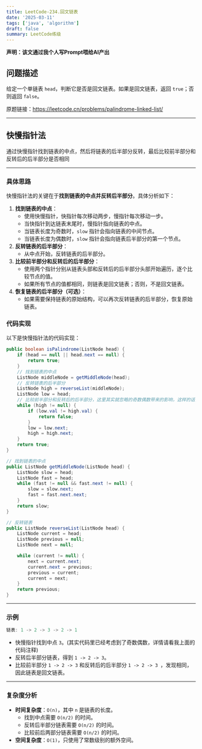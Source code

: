```yaml
---
title: LeetCode-234.回文链表
date: '2025-03-11'
tags: ['java', 'algorithm']
draft: false
summary: LeetCode练级
---
```


**声明：该文通过我个人写Prompt喂给AI产出**

## 问题描述

给定一个单链表 `head`，判断它是否是回文链表。如果是回文链表，返回 `true`；否则返回 `false`。

原题链接：https://leetcode.cn/problems/palindrome-linked-list/

---

## 快慢指针法

通过快慢指针找到链表的中点，然后将链表的后半部分反转，最后比较前半部分和反转后的后半部分是否相同

---

### 具体思路

快慢指针法的关键在于**找到链表的中点并反转后半部分**。具体分析如下：

1. **找到链表的中点**：
   - 使用快慢指针，快指针每次移动两步，慢指针每次移动一步。
   - 当快指针到达链表末尾时，慢指针指向链表的中点。
   - 当链表长度为奇数时，`slow` 指针会指向链表的中间节点。
   - 当链表长度为偶数时，`slow` 指针会指向链表后半部分的第一个节点。
2. **反转链表的后半部分**：
   - 从中点开始，反转链表的后半部分。
3. **比较前半部分和反转后的后半部分**：
   - 使用两个指针分别从链表头部和反转后的后半部分头部开始遍历，逐个比较节点的值。
   - 如果所有节点的值都相同，则链表是回文链表；否则，不是回文链表。
4. **恢复链表的后半部分（可选）**：
   - 如果需要保持链表的原始结构，可以再次反转链表的后半部分，恢复原始链表。

### 代码实现

以下是快慢指针法的代码实现：

```java
public boolean isPalindrome(ListNode head) {
    if (head == null || head.next == null) {
        return true;
    }
    // 找到链表的中点
    ListNode middleNode = getMiddleNode(head);
    // 反转链表的后半部分
    ListNode high = reverseList(middleNode);
    ListNode low = head;
    // 比较前半部分和反转后的后半部分，这里其实就忽略的奇数偶数带来的影响，这样的话，直到后半部分没有了我们比对结束，
    while (high != null) {
        if (low.val != high.val) {
            return false;
        }
        low = low.next;
        high = high.next;
    }
    return true;
}

// 找到链表的中点
public ListNode getMiddleNode(ListNode head) {
    ListNode slow = head;
    ListNode fast = head;
    while (fast != null && fast.next != null) {
        slow = slow.next;
        fast = fast.next.next;
    }
    return slow;
}

// 反转链表
public ListNode reverseList(ListNode head) {
    ListNode current = head;
    ListNode previous = null;
    ListNode next = null;

    while (current != null) {
        next = current.next;
        current.next = previous;
        previous = current;
        current = next;
    }
    return previous;
}
```

---

### 示例

```java
链表: 1 -> 2 -> 3 -> 2 -> 1
```

- 快慢指针找到中点 `3`。(其实代码里已经考虑到了奇数偶数，详情请看我上面的代码注释)
- 反转后半部分链表，得到 `1 -> 2 -> 3`。
- 比较前半部分 `1 -> 2 -> 3` 和反转后的后半部分 `1 -> 2 -> 3 `，发现相同，因此链表是回文链表。

---

### 复杂度分析

- **时间复杂度**：`O(n)`，其中 `n` 是链表的长度。
  - 找到中点需要 `O(n/2)` 的时间。
  - 反转后半部分链表需要 `O(n/2)` 的时间。
  - 比较前后两部分链表需要 `O(n/2)` 的时间。
- **空间复杂度**：`O(1)`，只使用了常数级别的额外空间。
